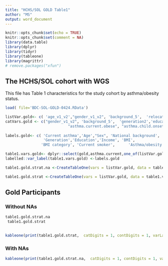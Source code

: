 ```yaml
---
title: "HCHS/SOL GOLD Table1"
author: "MS"
output: word_document
---
```


```r
knitr::opts_chunk$set(echo = TRUE)
knitr::opts_chunk$set(comment = NA)
library(data.table)
library(dplyr)
library(tidyr)
library(tableone)
library(magrittr)
# remove.packages("xfun")
```

## The HCHS/SOL cohort with WGS

This file has Table 1 characteristics for the study cohort by asthma/obesity status.


```r
load( file='BDC-SOL-GOLD-0424.RData')


```




```r


listVar.gold<- c( 'age_v1_v2',"gender_v1_v2", 'background_5',  'relocation_age', 'generation2','education_v1_v2','income_v1_v2','bmi_v1_v2', 'bmi_cat_v1_v2',"smoker.current.v1.v2","asthma.current.obese", "asthma.child.onset12" , 'prs.std.wang')
catVars.gold <- c("gender_v1_v2", 'background_5',  'generation2','education_v1_v2','income_v1_v2', 'bmi_cat_v1_v2',"smoker.current.v1.v2",
                            "asthma.current.obese", "asthma.child.onset12" )
 
labels.gold<- c( 'Current asthma','Age',"Sex", 'National background', 'Immigration age',
                 'Generation','Education','Income', 'BMI',
                'BMI category', 'Current smoker',      'Asthma/obesity', 'Child onset asthma','Asthma PRS')

table1.vars.gold<- dplyr::select(gold,asthma.current,one_of(listVar.gold))
labelled::var_label(table1.vars.gold) <-labels.gold

table1.gold.strat.na <-CreateTableOne(vars = listVar.gold, data = table1.vars.gold, factorVars = catVars.gold, includeNA=T, strata='asthma.current.obese', addOverall = T)

table1.gold.strat <-CreateTableOne(vars = listVar.gold, data = table1.vars.gold, factorVars = catVars.gold, includeNA=F, strata='asthma.current.obese', addOverall = T)
```

## Gold Participants 

### Without NAs


```r
table1.gold.strat.na
 table1.gold.strat
 
```


```r
kableone(print(table1.gold.strat,  catDigits = 1, contDigits = 1, varLabels = T))

```

### With NAs

```r

kableone(print(table1.gold.strat.na,  catDigits = 1, contDigits = 1, varLabels = T))
```


